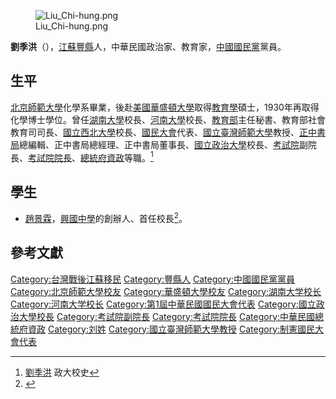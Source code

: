[[File:Liu_Chi-hung.png|thumb]]

'''劉季洪'''（{{bd|1904年|4月18日|1989年|1月15日|}}），[[江蘇|江蘇]][[豐縣|豐縣]]人，中華民國政治家、教育家，[[中國國民黨|中國國民黨]]黨員。

==生平==
[[北京師範大學|北京師範大學]]化學系畢業，後赴[[美國|美國]][[華盛頓大學|華盛頓大學]]取得[[教育學|教育學]]碩士，1930年再取得化學博士學位。曾任[[湖南大學|湖南大學]]校長、[[河南大學|河南大學]]校長、[[中華民國教育部|教育部]]主任秘書、教育部社會教育司司長、[[國立西北大學|國立西北大學]]校長、[[國民大會|國民大會]]代表、[[國立臺灣師範大學|國立臺灣師範大學]]教授、[[正中書局|正中書局]]總編輯、正中書局總經理、正中書局董事長、[[國立政治大學|國立政治大學]]校長、[[考試院|考試院]]副院長、[[考試院院長|考試院院長]]、[[總統府資政|總統府資政]]等職。<ref>[http://archive.nccu.edu.tw/principal_5.htm 劉季洪] {{Wayback|url=http://archive.nccu.edu.tw/principal_5.htm |date=20191222153431 }}政大校史</ref>

== 學生 ==
* [[趙景霖|趙景霖]]，[[臺南市私立興國高級中學|興國中學]]的創辦人、首任校長<ref>{{Cite web |url=http://203.68.26.4/school/98091401.htm |title=趙校長景霖創校心路歷程 |accessdate=2018-11-21 |archive-date=2020-11-30 |archive-url=https://web.archive.org/web/20201130024414/http://203.68.26.4/school/98091401.htm |dead-url=no }}</ref>。

==參考文獻==
{{reflist}}
{{中華民國考試院院長}}
{{中華民國總統府資政}}
{{NCCU President}}
{{Authority control}}
{{DEFAULTSORT:L}}
[[Category:台灣戰後江蘇移民|Category:台灣戰後江蘇移民]]
[[Category:豐縣人|Category:豐縣人]]
[[Category:中國國民黨黨員|Category:中國國民黨黨員]]
[[Category:北京師範大學校友|Category:北京師範大學校友]]
[[Category:華盛頓大學校友|Category:華盛頓大學校友]]
[[Category:湖南大学校长|Category:湖南大学校长]]
[[Category:河南大学校长|Category:河南大学校长]]
[[Category:第1屆中華民國國民大會代表|Category:第1屆中華民國國民大會代表]]
[[Category:國立政治大學校長|Category:國立政治大學校長]]
[[Category:考試院副院長|Category:考試院副院長]]
[[Category:考試院院長|Category:考試院院長]]
[[Category:中華民國總統府資政|Category:中華民國總統府資政]]
[[Category:刘姓|Category:刘姓]]
[[Category:國立臺灣師範大學教授|Category:國立臺灣師範大學教授]]
[[Category:制憲國民大會代表|Category:制憲國民大會代表]]
